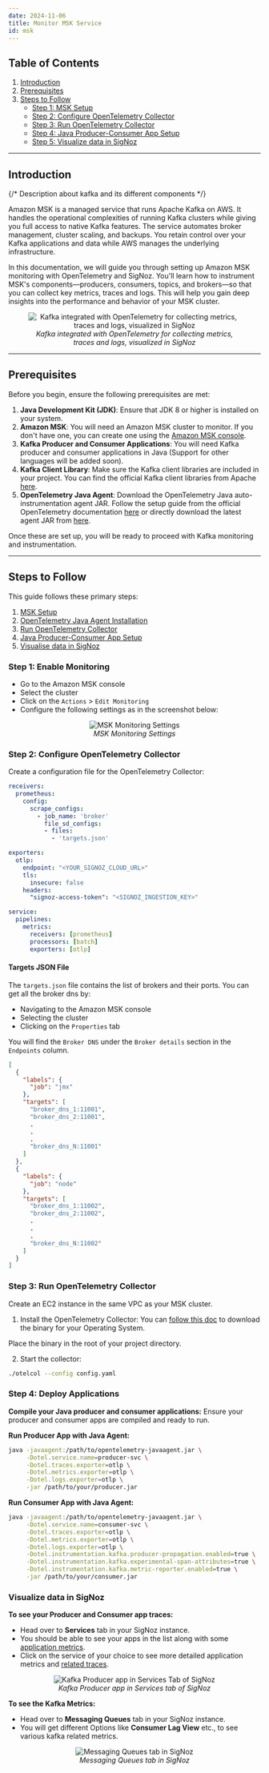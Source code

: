 ```yaml
---
date: 2024-11-06
title: Monitor MSK Service
id: msk
---
```


## Table of Contents

1. [Introduction](#introduction)
2. [Prerequisites](#prerequisites)
3. [Steps to Follow](#steps-to-follow)
    - [Step 1: MSK Setup](#step-1-enable-monitoring)
    - [Step 2: Configure OpenTelemetry Collector](#step-2-configure-opentelemetry-collector)
    - [Step 3: Run OpenTelemetry Collector](#step-3-run-opentelemetry-collector)
    - [Step 4: Java Producer-Consumer App Setup](#step-4-deploy-applications)
    - [Step 5: Visualize data in SigNoz](#step-5-visualize-data-in-signoz)


---

## Introduction

{/* Description about kafka and its different components */}

Amazon MSK is a managed service that runs Apache Kafka on AWS. It handles the operational complexities of running Kafka clusters while giving you full access to native Kafka features. The service automates broker management, cluster scaling, and backups. You retain control over your Kafka applications and data while AWS manages the underlying infrastructure.


In this documentation, we will guide you through setting up Amazon MSK monitoring with OpenTelemetry and SigNoz. You'll learn how to instrument MSK's 
components—producers, consumers, topics, and brokers—so that you can collect key metrics, traces and logs. This will help you gain deep insights into the 
performance and behavior of your MSK cluster.



<figure data-zoomable align="center">
    <img
      src="/img/blog/2024/05/kafka-monitoring/kafka-otel-signoz.png"
      alt="Kafka integrated with OpenTelemetry for collecting metrics, traces and logs, visualized in SigNoz"
    />
    <figcaption>
      <i>
       Kafka integrated with OpenTelemetry for collecting metrics, traces and logs, visualized in SigNoz
      </i>
    </figcaption>
</figure>


---

## Prerequisites

Before you begin, ensure the following prerequisites are met:

1. **Java Development Kit (JDK)**: Ensure that JDK 8 or higher is installed on your system.
2. **Amazon MSK**: You will need an Amazon MSK cluster to monitor. If you don't have one, you can create one using the [Amazon MSK console](https://docs.aws.amazon.com/msk/latest/developerguide/create-cluster.html).
3. **Kafka Producer and Consumer Applications**: You will need Kafka producer and consumer applications in Java (Support for other languages will be added soon).
4. **Kafka Client Library**: Make sure the Kafka client libraries are included in your project. You can find the official Kafka client libraries from Apache [here](https://mvnrepository.com/artifact/org.apache.kafka/kafka-clients).
5. **OpenTelemetry Java Agent**: Download the OpenTelemetry Java auto-instrumentation agent JAR. Follow the setup guide from the official OpenTelemetry documentation [here](https://opentelemetry.io/docs/zero-code/java/agent/getting-started/) or directly download the latest agent JAR from [here](https://github.com/open-telemetry/opentelemetry-java-instrumentation/releases/latest/download/opentelemetry-javaagent.jar).

Once these are set up, you will be ready to proceed with Kafka monitoring and instrumentation.


---

## Steps to Follow

This guide follows these primary steps:

1. [MSK Setup](#step-1-enable-monitoring)
2. [OpenTelemetry Java Agent Installation](#step-2-configure-opentelemetry-collector)
3. [Run OpenTelemetry Collector](#step-3-run-opentelemetry-collector)
4. [Java Producer-Consumer App Setup](#step-4-deploy-applications)
5. [Visualise data in SigNoz](#step-5-visualize-data-in-signoz)


### Step 1: Enable Monitoring

- Go to the Amazon MSK console
- Select the cluster
- Click on the `Actions` > `Edit Monitoring`
- Configure the following settings as in the screenshot below:

<figure data-zoomable align="center">
    <img
      src="/img/docs/messaging-queues/kafka/msk-monitoring-settings.webp"
      alt="MSK Monitoring Settings"
    />
    <figcaption>
      <i>
        MSK Monitoring Settings
      </i>
    </figcaption>
</figure>


### Step 2: Configure OpenTelemetry Collector

Create a configuration file for the OpenTelemetry Collector:

```yaml
receivers:
  prometheus:
    config:
      scrape_configs:
        - job_name: 'broker'
          file_sd_configs:
          - files:
            - 'targets.json'

exporters:
  otlp:
    endpoint: "<YOUR_SIGNOZ_CLOUD_URL>"
    tls:
      insecure: false
    headers:
      "signoz-access-token": "<SIGNOZ_INGESTION_KEY>"

service:
  pipelines:
    metrics:
      receivers: [prometheus]
      processors: [batch]
      exporters: [otlp]
```


#### Targets JSON File 
The `targets.json` file contains the list of brokers and their ports. You can get all the broker dns by:
- Navigating to the Amazon MSK console
- Selecting the cluster
- Clicking on the `Properties` tab

You will find the `Broker DNS` under the `Broker details` section in the `Endpoints` column.

```json
[
  {
    "labels": {
      "job": "jmx"
    },
    "targets": [
      "broker_dns_1:11001",
      "broker_dns_2:11001",
      .
      .
      .
      "broker_dns_N:11001"
    ]
  },
  {
    "labels": {
      "job": "node"
    },
    "targets": [
      "broker_dns_1:11002",
      "broker_dns_2:11002",
      .
      .
      .
      "broker_dns_N:11002"
    ]
  }
]
```


### Step 3: Run OpenTelemetry Collector

Create an EC2 instance in the same VPC as your MSK cluster.

1. Install the OpenTelemetry Collector:
You can [follow this doc](https://signoz.io/docs/tutorial/opentelemetry-binary-usage-in-virtual-machine/) to download the binary for your Operating System.

Place the binary in the root of your project directory.

2. Start the collector:
```bash
./otelcol --config config.yaml
```

### Step 4: Deploy Applications

**Compile your Java producer and consumer applications:** Ensure your producer and consumer apps are compiled and ready to run.

**Run Producer App with Java Agent:**

```bash
java -javaagent:/path/to/opentelemetry-javaagent.jar \
     -Dotel.service.name=producer-svc \
     -Dotel.traces.exporter=otlp \
     -Dotel.metrics.exporter=otlp \
     -Dotel.logs.exporter=otlp \
     -jar /path/to/your/producer.jar
```

**Run Consumer App with Java Agent:**

```bash
java -javaagent:/path/to/opentelemetry-javaagent.jar \
     -Dotel.service.name=consumer-svc \
     -Dotel.traces.exporter=otlp \
     -Dotel.metrics.exporter=otlp \
     -Dotel.logs.exporter=otlp \
     -Dotel.instrumentation.kafka.producer-propagation.enabled=true \
     -Dotel.instrumentation.kafka.experimental-span-attributes=true \
     -Dotel.instrumentation.kafka.metric-reporter.enabled=true \
     -jar /path/to/your/consumer.jar
```

### Visualize data in SigNoz

**To see your Producer and Consumer app traces:**

- Head over to **Services** tab in your SigNoz instance.
- You should be able to see your apps in the list along with some [application metrics](https://signoz.io/docs/userguide/metrics/).
- Click on the service of your choice to see more detailed application metrics and [related traces](https://signoz.io/docs/userguide/traces/).

<figure data-zoomable align="center">
    <img
      src="/img/docs/messaging-queues/kafka/kafka-services-tabs.webp"
      alt="Kafka Producer app in Services Tab of SigNoz"
    />
    <figcaption>
      <i>
        Kafka Producer app in Services tab of SigNoz
      </i>
    </figcaption>
</figure>

**To see the Kafka Metrics:**

- Head over to **Messaging Queues** tab in your SigNoz instance.
- You will get different Options like **Consumer Lag View** etc., to see various kafka related metrics.

<figure data-zoomable align="center">
    <img
      src="/img/docs/messaging-queues/kafka/kafka-metrics.webp"
      alt="Messaging Queues tab in SigNoz"
    />
    <figcaption>
      <i>
        Messaging Queues tab in SigNoz
      </i>
    </figcaption>
</figure>
